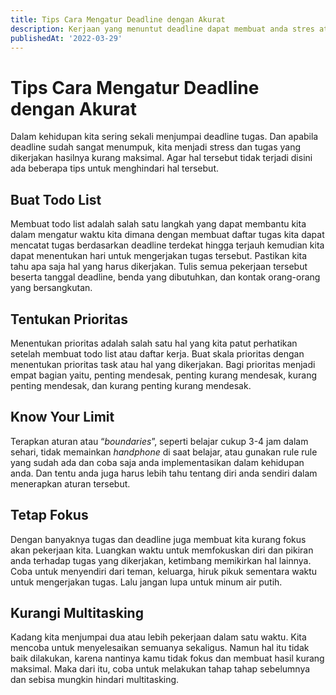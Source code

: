 ```yaml
---
title: Tips Cara Mengatur Deadline dengan Akurat
description: Kerjaan yang menuntut deadline dapat membuat anda stres ataupun kesehatan anda terganggu, maka anda perlu menerapkan beberapa tips ini agar pekerjaan deadline anda dapat dilakukan secara sempurna
publishedAt: '2022-03-29'
---
```


# Tips Cara Mengatur Deadline dengan Akurat

Dalam kehidupan kita sering sekali menjumpai deadline tugas. Dan apabila deadline sudah sangat menumpuk, kita menjadi stress dan tugas yang dikerjakan hasilnya kurang maksimal. Agar hal tersebut tidak terjadi disini ada beberapa tips untuk menghindari hal tersebut.

## Buat Todo List

Membuat todo list adalah salah satu langkah yang dapat membantu kita dalam mengatur waktu kita dimana dengan membuat daftar tugas kita dapat mencatat tugas berdasarkan deadline terdekat hingga terjauh kemudian kita dapat menentukan hari untuk mengerjakan tugas tersebut. Pastikan kita tahu apa saja hal yang harus dikerjakan. Tulis semua pekerjaan tersebut beserta tanggal deadline, benda yang dibutuhkan, dan kontak orang-orang yang bersangkutan.

## Tentukan Prioritas

Menentukan prioritas adalah salah satu hal yang kita patut perhatikan setelah membuat todo list atau daftar kerja. Buat skala prioritas dengan menentukan prioritas task atau hal yang dikerjakan. Bagi prioritas menjadi empat bagian yaitu, penting mendesak, penting kurang mendesak, kurang penting mendesak, dan kurang penting kurang mendesak.

## Know Your Limit

Terapkan aturan atau “*boundaries*”, seperti belajar cukup 3-4 jam dalam sehari, tidak memainkan *handphone* di saat belajar, atau gunakan rule rule yang sudah ada dan coba saja anda implementasikan dalam kehidupan anda. Dan tentu anda juga harus lebih tahu tentang diri anda sendiri dalam menerapkan aturan tersebut.

## Tetap Fokus

Dengan banyaknya tugas dan deadline juga membuat kita kurang fokus akan pekerjaan kita. Luangkan waktu untuk memfokuskan diri dan pikiran anda terhadap tugas yang dikerjakan, ketimbang memikirkan hal lainnya. Coba untuk menyendiri dari teman, keluarga, hiruk pikuk sementara waktu untuk mengerjakan tugas. Lalu jangan lupa untuk minum air putih.

## Kurangi Multitasking

Kadang kita menjumpai dua atau lebih pekerjaan dalam satu waktu. Kita mencoba untuk menyelesaikan semuanya sekaligus. Namun hal itu tidak baik dilakukan, karena nantinya kamu tidak fokus dan membuat hasil kurang maksimal. Maka dari itu, coba untuk melakukan tahap tahap sebelumnya dan sebisa mungkin hindari multitasking.